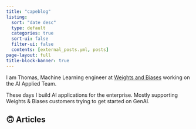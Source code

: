 ```yaml
---
title: "capeblog"
listing:
  sort: "date desc"
  type: default
  categories: true
  sort-ui: false
  filter-ui: false
  contents: [external_posts.yml, posts]
page-layout: full
title-block-banner: true
---
```



I am Thomas, Machine Learning engineer at [Weights and Biases](http://wandb.com) working on the AI Applied Team. 

These days I build AI applications for the enterprise. Mostly supporting Weights & Biases customers trying to get started on GenAI.


## 🙃 Articles